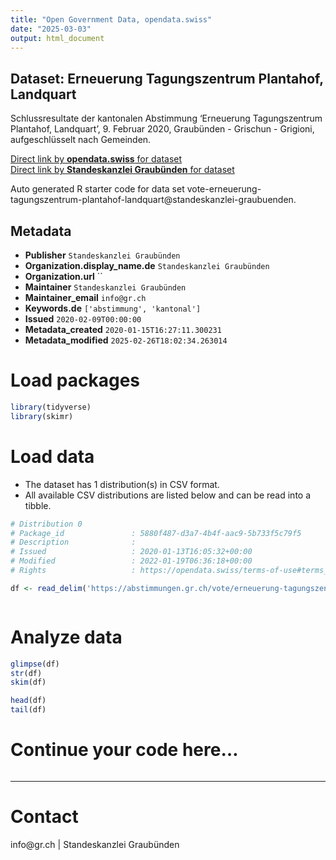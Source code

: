 ```yaml
---
title: "Open Government Data, opendata.swiss"
date: "2025-03-03"
output: html_document
---
```


## Dataset: Erneuerung Tagungszentrum Plantahof, Landquart

Schlussresultate der kantonalen Abstimmung 'Erneuerung Tagungszentrum Plantahof, Landquart', 9. Februar 2020, Graubünden - Grischun - Grigioni, aufgeschlüsselt nach Gemeinden.

[Direct link by **opendata.swiss** for dataset](https://opendata.swiss/de/dataset/erneuerung-tagungszentrum-plantahof-landquart)<br>
[Direct link by **Standeskanzlei Graubünden** for dataset](https://abstimmungen.gr.ch/vote/erneuerung-tagungszentrum-plantahof-landquart/data)

Auto generated R starter code for data set vote-erneuerung-tagungszentrum-plantahof-landquart@standeskanzlei-graubuenden.

## Metadata

- **Publisher** `Standeskanzlei Graubünden`
- **Organization.display_name.de** `Standeskanzlei Graubünden`
- **Organization.url** ``
- **Maintainer** `Standeskanzlei Graubünden`
- **Maintainer_email** `info@gr.ch`
- **Keywords.de** `['abstimmung', 'kantonal']`
- **Issued** `2020-02-09T00:00:00`
- **Metadata_created** `2020-01-15T16:27:11.300231`
- **Metadata_modified** `2025-02-26T18:02:34.263014`


# Load packages

```r

library(tidyverse)
library(skimr)

```

# Load data

-   The dataset has 1 distribution(s) in CSV format.
-   All available CSV distributions are listed below and can be read into a tibble.

```r

# Distribution 0
# Package_id               : 5880f487-d3a7-4b4f-aac9-5b733f5c79f5
# Description              : 
# Issued                   : 2020-01-13T16:05:32+00:00
# Modified                 : 2022-01-19T06:36:18+00:00
# Rights                   : https://opendata.swiss/terms-of-use#terms_by

df <- read_delim('https://abstimmungen.gr.ch/vote/erneuerung-tagungszentrum-plantahof-landquart/data-csv')



```

# Analyze data

```r

glimpse(df)
str(df)
skim(df)

head(df)
tail(df)

```

# Continue your code here...

```r

```

------------------------------------------------------------------------

# Contact

info@gr.ch | Standeskanzlei Graubünden
